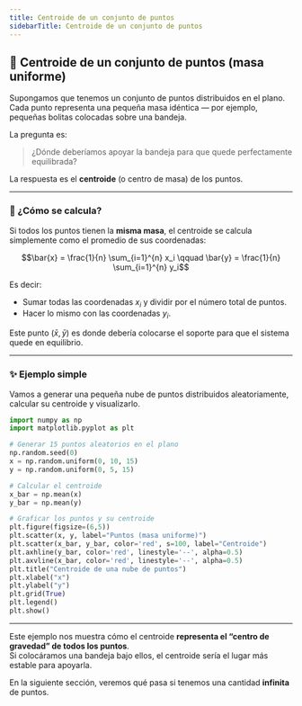 ```yaml
---
title: Centroide de un conjunto de puntos
sidebarTitle: Centroide de un conjunto de puntos
---
```


<link
  rel="stylesheet"
  href="https://cdn.jsdelivr.net/npm/katex/dist/katex.css"
/>

## 🔵 Centroide de un conjunto de puntos (masa uniforme)

Supongamos que tenemos un conjunto de puntos distribuidos en el plano.  
Cada punto representa una pequeña masa idéntica — por ejemplo, pequeñas bolitas colocadas sobre una bandeja.

La pregunta es:  
> ¿Dónde deberíamos apoyar la bandeja para que quede perfectamente equilibrada?

La respuesta es el **centroide** (o centro de masa) de los puntos.

---

### 📐 ¿Cómo se calcula?

Si todos los puntos tienen la **misma masa**, el centroide se calcula simplemente como el promedio de sus coordenadas:

```math
\bar{x} = \frac{1}{n} \sum_{i=1}^{n} x_i
\qquad
\bar{y} = \frac{1}{n} \sum_{i=1}^{n} y_i
```

Es decir:

- Sumar todas las coordenadas $x_i$ y dividir por el número total de puntos.
- Hacer lo mismo con las coordenadas $y_i$.

Este punto $(\bar{x}, \bar{y})$ es donde debería colocarse el soporte para que el sistema quede en equilibrio.

---

### ✨ Ejemplo simple

Vamos a generar una pequeña nube de puntos distribuidos aleatoriamente, calcular su centroide y visualizarlo.

```python
import numpy as np
import matplotlib.pyplot as plt

# Generar 15 puntos aleatorios en el plano
np.random.seed(0)
x = np.random.uniform(0, 10, 15)
y = np.random.uniform(0, 5, 15)

# Calcular el centroide
x_bar = np.mean(x)
y_bar = np.mean(y)

# Graficar los puntos y su centroide
plt.figure(figsize=(6,5))
plt.scatter(x, y, label="Puntos (masa uniforme)")
plt.scatter(x_bar, y_bar, color='red', s=100, label="Centroide")
plt.axhline(y_bar, color='red', linestyle='--', alpha=0.5)
plt.axvline(x_bar, color='red', linestyle='--', alpha=0.5)
plt.title("Centroide de una nube de puntos")
plt.xlabel("x")
plt.ylabel("y")
plt.grid(True)
plt.legend()
plt.show()
```

---

Este ejemplo nos muestra cómo el centroide **representa el “centro de gravedad” de todos los puntos**.  
Si colocáramos una bandeja bajo ellos, el centroide sería el lugar más estable para apoyarla.

En la siguiente sección, veremos qué pasa si tenemos una cantidad **infinita** de puntos.
